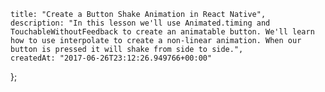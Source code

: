     title: "Create a Button Shake Animation in React Native",
    description: "In this lesson we'll use Animated.timing and TouchableWithoutFeedback to create an animatable button. We'll learn how to use interpolate to create a non-linear animation. When our button is pressed it will shake from side to side.",
    createdAt: "2017-06-26T23:12:26.949766+00:00"
};


    
